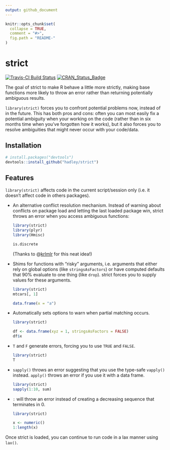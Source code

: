 ```yaml
---
output: github_document
---
```


<!-- README.md is generated from README.Rmd. Please edit that file -->

```r
knitr::opts_chunk$set(
  collapse = TRUE,
  comment = "#>",
  fig.path = "README-"
)
```

# strict

[![Travis-CI Build Status](https://travis-ci.org/hadley/strict.svg?branch=master)](https://travis-ci.org/hadley/strict)
[![CRAN_Status_Badge](https://www.r-pkg.org/badges/version/strict)](https://cran.r-project.org/package=strict)

The goal of strict to make R behave a little more strictly, making base functions more likely to throw an error rather than returning potentially ambiguous results. 

`library(strict)` forces you to confront potential problems now, instead of in the future. This has both pros and cons: often you can most easily fix a potential ambiguity when your working on the code (rather than in six months time when you've forgotten how it works), but it also forces you to resolve ambiguities that might never occur with your code/data.

## Installation

```r
# install.packages("devtools")
devtools::install_github("hadley/strict")
```

## Features

`library(strict)` affects code in the current script/session only (i.e. it doesn't affect code in others packages).

*   An alternative conflict resolution mechanism. Instead of warning about 
    conflicts on package load and letting the last loaded package win,
    strict throws an error when you access ambiguous functions:
  
    ```r
    library(strict)
    library(plyr)
    library(Hmisc)
    
    is.discrete
    ```
    
    (Thanks to @[krlmlr](https://github.com/krlmlr) for this neat idea!)

*   Shims for functions with "risky" arguments, i.e. arguments that either rely
    on global options (like `stringsAsFactors`) or have computed defaults that
    90% evaluate to one thing (like `drop`). strict forces you to supply values
    for these arguments.
    
    ```r
    library(strict)
    mtcars[, 1]

    data.frame(x = "a")
    ```

*   Automatically sets options to warn when partial matching occurs.

    ```r
    library(strict)
    
    df <- data.frame(xyz = 1, stringsAsFactors = FALSE)
    df$x
    ```

*   `T` and `F` generate errors, forcing you to use `TRUE` and `FALSE`.

    ```r
    library(strict)
    T
    ```

*   `sapply()` throws an error suggesting that you use the type-safe
    `vapply()` instead. `apply()` throws an error if you use it with a 
    data frame.

    ```r
    library(strict)
    sapply(1:10, sum)
    ```

*   `:` will throw an error instead of creating a decreasing sequence that 
    terminates in 0.

    ```r
    library(strict)
    
    x <- numeric()
    1:length(x)
    ```

Once strict is loaded, you can continue to run code in a lax manner using `lax()`.

